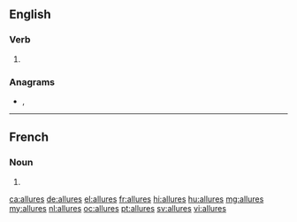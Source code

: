{{also|allurés}}
==English==

===Verb===
{{head|en|verb form}}

# {{en-third-person singular of|allure}}

===Anagrams===
* {{l|en|laurels}}, {{l|en|Laurels}}

----

==French==

===Noun===
{{head|fr|noun plural form|g=f}}

# {{plural of|allure|lang=fr}}

[[ca:allures]]
[[de:allures]]
[[el:allures]]
[[fr:allures]]
[[hi:allures]]
[[hu:allures]]
[[mg:allures]]
[[my:allures]]
[[nl:allures]]
[[oc:allures]]
[[pt:allures]]
[[sv:allures]]
[[vi:allures]]